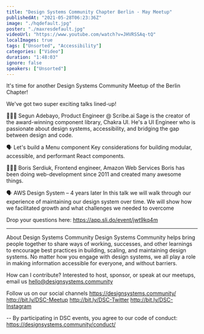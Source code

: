 ```yaml
---
title: "Design Systems Community Chapter Berlin - May Meetup"
publishedAt: "2021-05-28T06:23:36Z"
image: "./hqdefault.jpg"
poster: "./maxresdefault.jpg"
videoUrl: "https://www.youtube.com/watch?v=JHVRSSAq-tQ"
localImages: true
tags: ["Unsorted", "Accessibility"]
categories: ["Video"]
duration: "1:48:03"
ignore: false
speakers: ["Unsorted"]
---
```


It's time for another Design Systems Community Meetup of the Berlin Chapter!

We've got two super exciting talks lined-up!

👨🏼‍💻 Segun Adebayo, Product Engineer @ Scribe.ai
Sage is the creator of the award-winning component library, Chakra UI. He's a UI Engineer who is passionate about design systems, accessibility, and bridging the gap between design and code.

🗣 Let's build a Menu component
Key considerations for building modular, accessible, and performant React components.

👨🏼‍💻 Boris Serdiuk, Frontend engineer, Amazon Web Services
Boris has been doing web-development since 2011 and created many awesome things.

🗣 AWS Design System – 4 years later
In this talk we will walk through our experience of maintaining our design system over time. We will show how we facilitated growth and what challenges we needed to overcome

Drop your questions here: https://app.sli.do/event/jwt9kq4m

---

About Design Systems Community
Design Systems Community helps bring people together to share ways of working, successes, and other learnings to encourage best practices in building, scaling, and maintaining design systems. No matter how you engage with design systems, we all play a role in making information accessible for everyone, and without barriers.

How can I contribute?
Interested to host, sponsor, or speak at our meetups, email us hello@designsystems.community

Follow us on our social channels
https://designsystems.community/
http://bit.ly/DSC-Meetup
http://bit.ly/DSC-Twitter
http://bit.ly/DSC-Instagram

--
By participating in DSC events, you agree to our code of conduct: https://designsystems.community/conduct/
